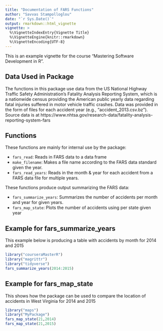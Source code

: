 ```yaml
---
title: "Documentation of FARS Functions"
author: "Savvas Stampolloglou"
date: "`r Sys.Date()`"
output: rmarkdown::html_vignette
vignette: >
  %\VignetteIndexEntry{Vignette Title}
  %\VignetteEngine{knitr::rmarkdown}
  %\VignetteEncoding{UTF-8}
---
```


This is an example vignette for the course "Mastering Software Development in R".  

## Data Used in Package

The functions in this package use data from the US National Highway Traffic Safety Administration's Fatality Analysis Reporting System, which is a nationwide census providing the American public yearly data regarding fatal injuries suffered in motor vehicle traffic crashes.  Data was provided in the form of files for each accident year (e.g., "accident_2013.csv.bz").  Source data is at https://www.nhtsa.gov/research-data/fatality-analysis-reporting-system-fars

## Functions

These functions are mainly for internal use by the package:

- `fars_read`: Reads in FARS data to a data frame
- `make_filename`: Makes a file name according to the FARS data standard given the year.
- `fars_read_years`:  Reads in the month & year for each accident from a FARS data file for multiple years.

These functions produce output summarizing the FARS data:

- `fars_summarize_years`: Summarizes the number of accidents per month and year for given years.
- `fars_map_state`: Plots the number of accidents using per state given year


## Example for fars_summarize_years

This example below is producing a table with accidents by month for 2014 and 2015

```r
library("courseraMasterR")
library("magrittr")
library("tidyverse")
fars_summarize_years(2014:2015)
```


## Example for fars_map_state

This shows how the package can be used to compare the location of accidents in West Virginia for 2014 and 2015

```r
library("maps")
library("MyPackage")
fars_map_state(21,2014)
fars_map_state(21,2015)
```

